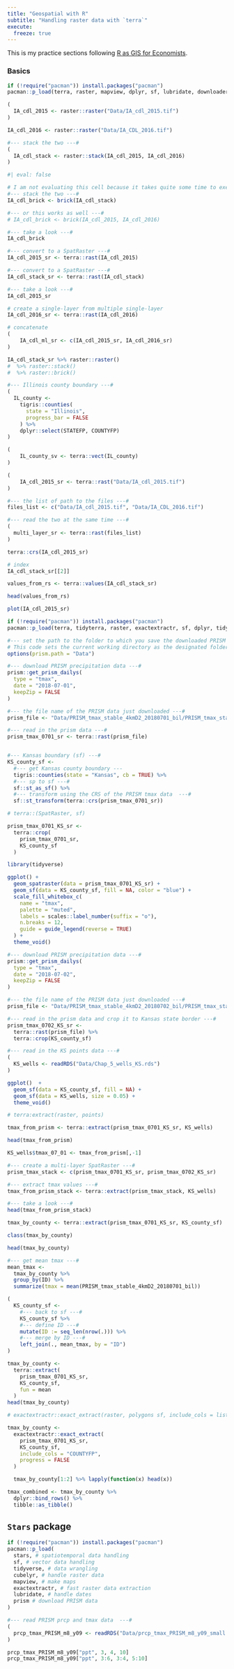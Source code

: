 ```yaml
---
title: "Geospatial with R"
subtitle: "Handling raster data with `terra`"
execute:
  freeze: true
---
```


This is my practice sections following [R as GIS for Economists](https://tmieno2.github.io/R-as-GIS-for-Economists-Quarto/).

### Basics

```r
if (!require("pacman")) install.packages("pacman")
pacman::p_load(terra, raster, mapview, dplyr, sf, lubridate, downloader)

```

```r
(
  IA_cdl_2015 <- raster::raster("Data/IA_cdl_2015.tif")
)
```

```r
IA_cdl_2016 <- raster::raster("Data/IA_CDL_2016.tif")

#--- stack the two ---#
(
  IA_cdl_stack <- raster::stack(IA_cdl_2015, IA_cdl_2016)
)
```

```r
#| eval: false

# I am not evaluating this cell because it takes quite some time to execute.
#--- stack the two ---#
IA_cdl_brick <- brick(IA_cdl_stack)

#--- or this works as well ---#
# IA_cdl_brick <- brick(IA_cdl_2015, IA_cdl_2016)

#--- take a look ---#
IA_cdl_brick

```

```r
#--- convert to a SpatRaster ---#
IA_cdl_2015_sr <- terra::rast(IA_cdl_2015)

#--- convert to a SpatRaster ---#
IA_cdl_stack_sr <- terra::rast(IA_cdl_stack)

#--- take a look ---#
IA_cdl_2015_sr

```

```r
# create a single-layer from multiple single-layer
IA_cdl_2016_sr <- terra::rast(IA_cdl_2016)

# concatenate
(
    IA_cdl_ml_sr <- c(IA_cdl_2015_sr, IA_cdl_2016_sr)
)

```

```r
IA_cdl_stack_sr %>% raster::raster()
#  %>% raster::stack()
#  %>% raster::brick() 

```

```r
#--- Illinois county boundary ---#
(
  IL_county <- 
    tigris::counties(
      state = "Illinois", 
      progress_bar = FALSE
    ) %>%
    dplyr::select(STATEFP, COUNTYFP)
)

```

```r
(
    IL_county_sv <- terra::vect(IL_county)
)

```


```r
(
    IA_cdl_2015_sr <- terra::rast("Data/IA_cdl_2015.tif")
)

```

```r
#--- the list of path to the files ---#
files_list <- c("Data/IA_cdl_2015.tif", "Data/IA_CDL_2016.tif")

#--- read the two at the same time ---#
(
  multi_layer_sr <- terra::rast(files_list)
)

```

```r
terra::crs(IA_cdl_2015_sr)

```

```r
# index
IA_cdl_stack_sr[[2]]

```

```r
values_from_rs <- terra::values(IA_cdl_stack_sr)

head(values_from_rs)

```

```r
plot(IA_cdl_2015_sr)

```

```r
if (!require("pacman")) install.packages("pacman")
pacman::p_load(terra, tidyterra, raster, exactextractr, sf, dplyr, tidyr, data.table, prism, tictoc, tigris)

```

```r
#--- set the path to the folder to which you save the downloaded PRISM data ---#
# This code sets the current working directory as the designated folder
options(prism.path = "Data")

#--- download PRISM precipitation data ---#
prism::get_prism_dailys(
  type = "tmax",
  date = "2018-07-01",
  keepZip = FALSE
)

#--- the file name of the PRISM data just downloaded ---#
prism_file <- "Data/PRISM_tmax_stable_4kmD2_20180701_bil/PRISM_tmax_stable_4kmD2_20180701_bil.bil"

#--- read in the prism data ---#
prism_tmax_0701_sr <- terra::rast(prism_file)


#--- Kansas boundary (sf) ---#
KS_county_sf <-
  #--- get Kansas county boundary ---
  tigris::counties(state = "Kansas", cb = TRUE) %>%
  #--- sp to sf ---#
  sf::st_as_sf() %>%
  #--- transform using the CRS of the PRISM tmax data  ---#
  sf::st_transform(terra::crs(prism_tmax_0701_sr))
```

```r
# terra::(SpatRaster, sf)

prism_tmax_0701_KS_sr <- 
  terra::crop(
    prism_tmax_0701_sr,
    KS_county_sf
  )

library(tidyverse)

ggplot() +
  geom_spatraster(data = prism_tmax_0701_KS_sr) +
  geom_sf(data = KS_county_sf, fill = NA, color = "blue") +
  scale_fill_whitebox_c(
    name = "tmax",
    palette = "muted",
    labels = scales::label_number(suffix = "o"),
    n.breaks = 12,
    guide = guide_legend(reverse = TRUE)
  ) +
  theme_void()
```

```r
#--- download PRISM precipitation data ---#
prism::get_prism_dailys(
  type = "tmax",
  date = "2018-07-02",
  keepZip = FALSE
)

#--- the file name of the PRISM data just downloaded ---#
prism_file <- "Data/PRISM_tmax_stable_4kmD2_20180702_bil/PRISM_tmax_stable_4kmD2_20180702_bil.bil"

#--- read in the prism data and crop it to Kansas state border ---#
prism_tmax_0702_KS_sr <-
  terra::rast(prism_file) %>%
  terra::crop(KS_county_sf)

#--- read in the KS points data ---#
(
  KS_wells <- readRDS("Data/Chap_5_wells_KS.rds")
)

ggplot()  +
  geom_sf(data = KS_county_sf, fill = NA) +
  geom_sf(data = KS_wells, size = 0.05) +
  theme_void()

```

```r
# terra:extract(raster, points)

tmax_from_prism <- terra::extract(prism_tmax_0701_KS_sr, KS_wells)

head(tmax_from_prism)

KS_wells$tmax_07_01 <- tmax_from_prism[,-1]

```

```r
#--- create a multi-layer SpatRaster ---#
prism_tmax_stack <- c(prism_tmax_0701_KS_sr, prism_tmax_0702_KS_sr)

#--- extract tmax values ---#
tmax_from_prism_stack <- terra::extract(prism_tmax_stack, KS_wells)

#--- take a look ---#
head(tmax_from_prism_stack)

```

```r
tmax_by_county <- terra::extract(prism_tmax_0701_KS_sr, KS_county_sf)

class(tmax_by_county)

head(tmax_by_county)

```


```r
#--- get mean tmax ---#
mean_tmax <-
  tmax_by_county %>%
  group_by(ID) %>%
  summarize(tmax = mean(PRISM_tmax_stable_4kmD2_20180701_bil))

(
  KS_county_sf <-
    #--- back to sf ---#
    KS_county_sf %>%
    #--- define ID ---#
    mutate(ID := seq_len(nrow(.))) %>%
    #--- merge by ID ---#
    left_join(., mean_tmax, by = "ID")
)

```

```r
tmax_by_county <- 
  terra::extract(
    prism_tmax_0701_KS_sr,
    KS_county_sf,
    fun = mean
  )
head(tmax_by_county)
```

```r
# exactextractr::exact_extract(raster, polygons sf, include_cols = list of vars)

tmax_by_county <- 
  exactextractr::exact_extract(
    prism_tmax_0701_KS_sr,
    KS_county_sf,
    include_cols = "COUNTYFP",
    progress = FALSE
  )

  tmax_by_county[1:2] %>% lapply(function(x) head(x))

```

```r
tmax_combined <- tmax_by_county %>% 
  dplyr::bind_rows() %>% 
  tibble::as_tibble()

```

## `Stars` package

```r
if (!require("pacman")) install.packages("pacman")
pacman::p_load(
  stars, # spatiotemporal data handling
  sf, # vector data handling
  tidyverse, # data wrangling
  cubelyr, # handle raster data
  mapview, # make maps
  exactextractr, # fast raster data extraction
  lubridate, # handle dates
  prism # download PRISM data
)

```

```r
#--- read PRISM prcp and tmax data  ---#
(
  prcp_tmax_PRISM_m8_y09 <- readRDS("Data/prcp_tmax_PRISM_m8_y09_small.rds")
)

```

```r
prcp_tmax_PRISM_m8_y09["ppt", 3, 4, 10]
prcp_tmax_PRISM_m8_y09["ppt", 3:6, 3:4, 5:10]
````
